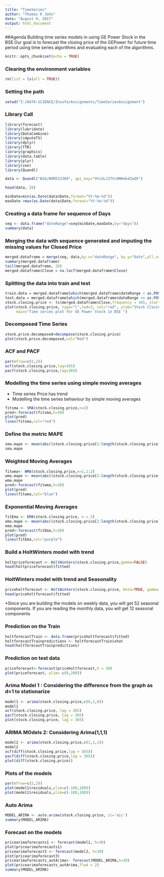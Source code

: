 ---
title: "TimeSeries"
author: "Thomas K John"
date: "August 9, 2017"
output: html_document
---
##Agenda
Building time series models in using GE Power Stock in the BSE.Our goal is to forecast the closing price of the GEPower for future time period using time series algorithms and evaluating each of the algorithms.

```{r setup, include=FALSE}
knitr::opts_chunk$set(echo = TRUE)
```
### Clearing the environment variables
```{r}
rm(list = ls(all = TRUE))
```
### Setting the path
```{r}
setwd("I:/DATA-SCIENCE/Insofe/Assignments/TimeSeriesAssignment")
```
### Library Call
```{r}
library(forecast)
library(lubridate)
library(DataCombine)
library(imputeTS)
library(dplyr)
library(TTR)
library(graphics)
library(data.table)
library(plyr)
library(zoo)
library(Quandl)
```

```{r}
data <- Quandl("BSE/BOM532309", api_key="9Yu3LJ2TVs9MHek4ZwQX")
```

```{r}
head(data, 20)
```

```{r}
minDate=min(as.Date(data$Date,format="%Y-%m-%d"))
maxDate =max(as.Date(data$Date,format="%Y-%m-%d"))
```

### Creating a data frame for sequence of Days
```{r }
seq <- data.frame("dateRange"=seq(minDate,maxDate,by="days"))
summary(data)
```

### Merging the data with sequence generated and imputing the missing values for Closed Price
```{r}
merged.dataframe = merge(seq, data,by.x="dateRange", by.y="Date",all.x=T)
summary(merged.dataframe)
tail(merged.dataframe, 20)
merged.dataframe$Close = na.locf(merged.dataframe$Close)
```

### Splitting the data into train and test
```{r}
train.data = merged.dataframe[which(merged.dataframe$dateRange < as.POSIXct("2017-07-21", format="%Y-%m-%d")),]
test.data = merged.dataframe[which(merged.dataframe$dateRange >= as.POSIXct("2017-07-21",format="%Y-%m-%d")),]
stock.closing.price <- ts(merged.dataframe$Close,frequency = 365, start = c(2000,3,21))
plot(stock.closing.price, type="l",lwd=3, col="red", ylab="Stock Closing Price",
     main="Time series plot for GE Power Stock in BSE ")


```
### Decomposed Time Series
```{r}
stock.price.decomposed=decompose(stock.closing.price)
plot(stock.price.decomposed,col="Red")
```
### ACF and PACF
```{r}
par(mfrow=c(2,2))
acf(stock.closing.price,lag=365)
pacf(stock.closing.price,lag=365)
```

### Modelling  the time series using simple moving averages
* Time series Price has trend 
* Modelling the time series behaviour by simple moving averages
```{r}
fitsma <- SMA(stock.closing.price,n=2)
pred<-forecast(fitsma,h=30)
plot(pred)
lines(fitsma,col="red")
```
### Define the metric MAPE 
```{r}
sma.mape <- mean(abs((stock.closing.price[2:length(stock.closing.price)]-fitsma[2:length(stock.closing.price)])/stock.closing.price[2:length(stock.closing.price)]))
sma.mape
```

### Weighted Moving Averages
```{r}
fitwma<- WMA(stock.closing.price,n=2,1:2)
wma.mape <- mean(abs((stock.closing.price[2:length(stock.closing.price)]-fitwma[2:length(stock.closing.price)])/stock.closing.price[2:length(stock.closing.price)]))
wma.mape
pred<-forecast(fitwma,h=30)
plot(pred)
lines(fitwma,col="blue")
```

### Exponential Moving Averages
```{r}
fitEma <- EMA(stock.closing.price, n = 2)
ema.mape <- mean(abs((stock.closing.price[2:length(stock.closing.price)]-fitEma[2:length(stock.closing.price)])/stock.closing.price[2:length(stock.closing.price)]))
ema.mape
pred<-forecast(fitEma,h=30)
plot(pred)
lines(fitEma,col="purple")
```

### Build a HoltWinters model  with trend 
```{r}
holtpriceforecast <- HoltWinters(stock.closing.price,gamma=FALSE)
head(holtpriceforecast$fitted)
```

### HoltWinters model  with trend  and Seasonality
```{r}
priceholtforecast <- HoltWinters(stock.closing.price, beta=TRUE, gamma=TRUE, seasonal="additive")
head(priceholtforecast$fitted)
```
*Since you are building the models on weekly data, you will get 52 seasonal components. If you   are reading the monthly data, you will get 12 seasonal components

### Prediction on the Train
```{r}
holtforecastTrain <- data.frame(priceholtforecast$fitted)
holtforecastTrainpredictions <- holtforecastTrain$xhat
head(holtforecastTrainpredictions)
```

### Prediction on test data
```{r}
priceforecast<-forecast(priceholtforecast,h = 30)
plot(priceforecast, ylim= c(0,200))

```


### Arima Model 1 : Considering the difference from the graph as d=1 to stationarize
```{r}

model1 <- arima(stock.closing.price,c(0,1,0))
model1
acf(stock.closing.price, lag = 365) 
pacf(stock.closing.price, lag = 365)
plot(stock.closing.price, lag = 365)
```
### ARIMA MOdels 2: Considering Arima(1,1,1)
```{r}
model2 <- arima(stock.closing.price,c(1,1,1))
model2
acf(diff(stock.closing.price,lag = 365))
pacf(diff(stock.closing.price,lag = 365))
plot(diff(stock.closing.price))
```

### Plots of the models

```{r}
par(mfrow=c(2,2))
plot(model1$residuals,ylim=c(-100,100))
plot(model2$residuals,ylim=c(-100,100))
```
###  Auto Arima
```{r}
MODEL_ARIMA <- auto.arima(stock.closing.price, ic='aic')
summary(MODEL_ARIMA)
```

### Forecast on the models 
```{r}
pricearimaforecasts1 <- forecast(model1, h=30)
plot(pricearimaforecasts1)
pricearimaforecast3 <- forecast(model2, h=30)
plot(pricearimaforecast3)
pricearimaforecasts_autArima<- forecast(MODEL_ARIMA,h=30)
plot(pricearimaforecasts_autArima,flwd = 2)
summary(MODEL_ARIMA)

```








